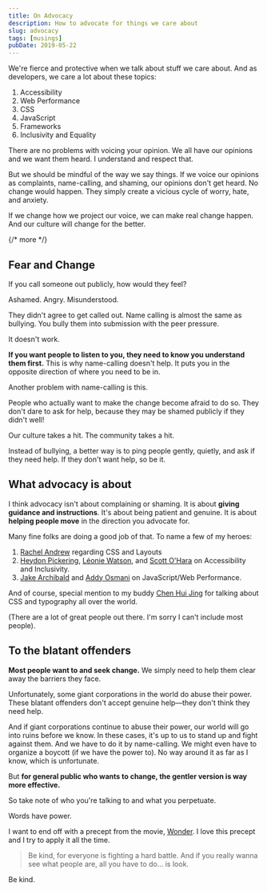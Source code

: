 ```yaml
---
title: On Advocacy
description: How to advocate for things we care about
slug: advocacy
tags: [musings]
pubDate: 2019-05-22
---
```


We're fierce and protective when we talk about stuff we care about. And as developers, we care a lot about these topics:

1. Accessibility
2. Web Performance
3. CSS
4. JavaScript
5. Frameworks
6. Inclusivity and Equality

There are no problems with voicing your opinion. We all have our opinions and we want them heard. I understand and respect that.

But we should be mindful of the way we say things. If we voice our opinions as complaints, name-calling, and shaming, our opinions don't get heard. No change would happen. They simply create a vicious cycle of worry, hate, and anxiety.

If we change how we project our voice, we can make real change happen. And our culture will change for the better.

{/* more */}

## Fear and Change

If you call someone out publicly, how would they feel?

Ashamed. Angry. Misunderstood.

They didn't agree to get called out. Name calling is almost the same as bullying. You bully them into submission with the peer pressure.

It doesn't work.

**If you want people to listen to you, they need to know you understand them first.** This is why name-calling doesn't help. It puts you in the opposite direction of where you need to be in.

Another problem with name-calling is this.

People who actually want to make the change become afraid to do so. They don't dare to ask for help, because they may be shamed publicly if they didn't well!

Our culture takes a hit. The community takes a hit.

Instead of bullying, a better way is to ping people gently, quietly, and ask if they need help. If they don't want help, so be it.

## What advocacy is about

I think advocacy isn't about complaining or shaming. It is about **giving guidance and instructions**. It's about being patient and genuine. It is about **helping people move** in the direction you advocate for.

Many fine folks are doing a good job of that. To name a few of my heroes:

1. [Rachel Andrew][1] regarding CSS and Layouts
2. [Heydon Pickering][2], [Léonie Watson][3], and [Scott O'Hara][4] on Accessibility and Inclusivity.
3. [Jake Archibald][5] and [Addy Osmani][6] on JavaScript/Web Performance.

And of course, special mention to my buddy [Chen Hui Jing][7] for talking about CSS and typography all over the world.

(There are a lot of great people out there. I'm sorry I can't include most people).

## To the blatant offenders

**Most people want to and seek change.** We simply need to help them clear away the barriers they face.

Unfortunately, some giant corporations in the world do abuse their power. These blatant offenders don't accept genuine help—they don't think they need help.

And if giant corporations continue to abuse their power, our world will go into ruins before we know. In these cases, it's up to us to stand up and fight against them. And we have to do it by name-calling. We might even have to organize a boycott (if we have the power to). No way around it as far as I know, which is unfortunate.

But **for general public who wants to change, the gentler version is way more effective.**

So take note of who you're talking to and what you perpetuate.

Words have power.

I want to end off with a precept from the movie, [Wonder][8]. I love this precept and I try to apply it all the time.

> Be kind, for everyone is fighting a hard battle.
> And if you really wanna see what people are, all you have to do... is look.

Be kind.

[1]: https://twitter.com/rachelandrew 'Rachel Andrew'
[2]: https://twitter.com/heydonworks
[3]: https://twitter.com/leoniewatson
[4]: https://twitter.com/scottohara
[5]: https://twitter.com/jaffathecake
[6]: @addyosmani
[7]: https://twitter.com/hj_chen
[8]: https://www.imdb.com/title/tt2543472/ 'Wonder'
